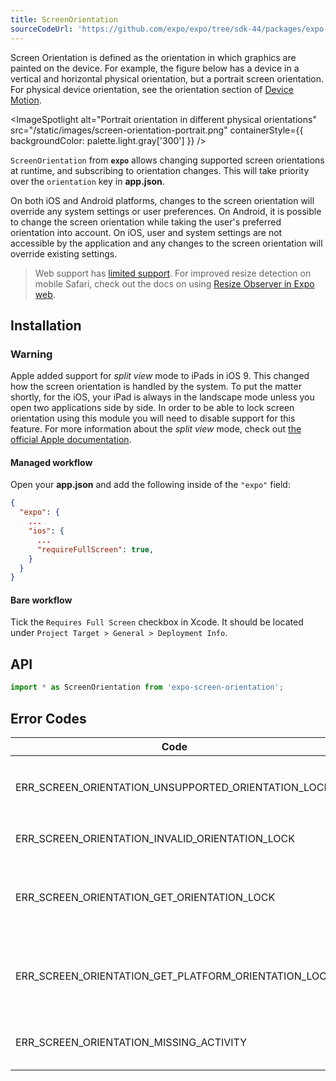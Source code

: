 ```yaml
---
title: ScreenOrientation
sourceCodeUrl: 'https://github.com/expo/expo/tree/sdk-44/packages/expo-screen-orientation'
---
```



Screen Orientation is defined as the orientation in which graphics are painted on the device. For example, the figure below has a device in a vertical and horizontal physical orientation, but a portrait screen orientation. For physical device orientation, see the orientation section of [Device Motion](devicemotion.mdx).

<ImageSpotlight alt="Portrait orientation in different physical orientations" src="/static/images/screen-orientation-portrait.png" containerStyle={{ backgroundColor: palette.light.gray['300'] }}  />

`ScreenOrientation` from **`expo`** allows changing supported screen orientations at runtime, and subscribing to orientation changes. This will take priority over the `orientation` key in **app.json**.

On both iOS and Android platforms, changes to the screen orientation will override any system settings or user preferences. On Android, it is possible to change the screen orientation while taking the user's preferred orientation into account. On iOS, user and system settings are not accessible by the application and any changes to the screen orientation will override existing settings.

> Web support has [limited support](https://caniuse.com/#feat=deviceorientation). For improved resize detection on mobile Safari, check out the docs on using [Resize Observer in Expo web](../../../guides/customizing-webpack.md#resizeobserver).

<PlatformsSection android emulator ios simulator web />

## Installation

<InstallSection packageName="expo-screen-orientation" />

### Warning

Apple added support for _split view_ mode to iPads in iOS 9. This changed how the screen orientation is handled by the system. To put the matter shortly, for the iOS, your iPad is always in the landscape mode unless you open two applications side by side. In order to be able to lock screen orientation using this module you will need to disable support for this feature. For more information about the _split view_ mode, check out [the official Apple documentation](https://support.apple.com/en-us/HT207582).

#### Managed workflow

Open your **app.json** and add the following inside of the `"expo"` field:

```json
{
  "expo": {
    ...
    "ios": {
      ...
      "requireFullScreen": true,
    }
  }
}
```

#### Bare workflow

Tick the `Requires Full Screen` checkbox in Xcode. It should be located under `Project Target > General > Deployment Info`.

## API

```js
import * as ScreenOrientation from 'expo-screen-orientation';
```

<APISection packageName="expo-screen-orientation" apiName="ScreenOrientation" />

## Error Codes

| Code                                                 | Description                                                                                      |
| ---------------------------------------------------- | ------------------------------------------------------------------------------------------------ |
| ERR_SCREEN_ORIENTATION_UNSUPPORTED_ORIENTATION_LOCK  | The platform does not support the [`OrientationLock`](#screenorientationorientationlock) policy. |
| ERR_SCREEN_ORIENTATION_INVALID_ORIENTATION_LOCK      | An invalid [`OrientationLock`](#screenorientationorientationlock) was passed in.                 |
| ERR_SCREEN_ORIENTATION_GET_ORIENTATION_LOCK          | __Android Only.__ An unknown error occurred when trying to get the orientation lock.             |
| ERR_SCREEN_ORIENTATION_GET_PLATFORM_ORIENTATION_LOCK | __Android Only.__ An unknown error occurred when trying to get the platform orientation lock.    |
| ERR_SCREEN_ORIENTATION_MISSING_ACTIVITY              | __Android Only.__ Could not get the current activity.                                            |
